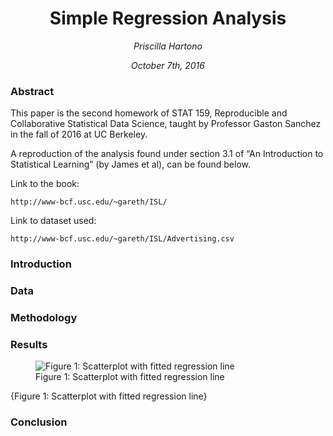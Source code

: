 <h1 align = "center"> Simple Regression Analysis </h1>

<p align = "center"> <i> Priscilla Hartono </i> </p>

<p align = "center"> <i> October 7th, 2016 </i> </p>


### Abstract

This paper is the second homework of STAT 159, Reproducible and Collaborative Statistical Data Science, taught by Professor Gaston Sanchez in the fall of 2016 at UC Berkeley.

A reproduction of the analysis found under section 3.1 of "An Introduction to Statistical Learning" (by James et al), can be found below.

Link to the book:

	http://www-bcf.usc.edu/~gareth/ISL/

Link to dataset used:

	http://www-bcf.usc.edu/~gareth/ISL/Advertising.csv


### Introduction


### Data


### Methodology


### Results
![Figure 1: Scatterplot with fitted regression line](../images/scatterplot-tv-sales.png)
<caption align = "bottom"> {Figure 1: Scatterplot with fitted regression line} </caption>

### Conclusion
